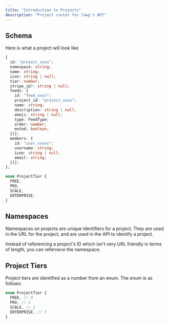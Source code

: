 ```yaml
---
title: "Introduction to Projects"
description: "Project routes for lawg's API"
---
```


## Schema

Here is what a project will look like

```typescript
{
  id: "project_xxxx";
  namespace: string;
  name: string;
  icon: string | null;
  tier: number;
  stripe_id?: string | null;
  feeds: {
    id: "feed_xxxx";
    project_id: "project_xxxx";
    name: string;
    description: string | null;
    emoji: string | null;
    type: FeedType;
    order: number;
    muted: boolean;
  }[];
  members: {
    id: "user_xxxxx";
    username: string;
    icon: string | null;
    email: string;
  }[];
};

enum ProjectTier {
  FREE,
  PRO,
  SCALE,
  ENTERPRISE,
}
```

## Namespaces

Namespaces on projects are unique identifiers for a project. They are used in the URL for the project, and are used in the API to identify a project.

Instead of referencing a project's ID which isn't very URL friendly in terms of length, you can refernece the namespace.

## Project Tiers

Project tiers are identified as a number from an enum. The enum is as follows:

```typescript
enum ProjectTier {
  FREE, // 0
  PRO, // 1
  SCALE, // 2
  ENTERPRISE, // 3
}
```
